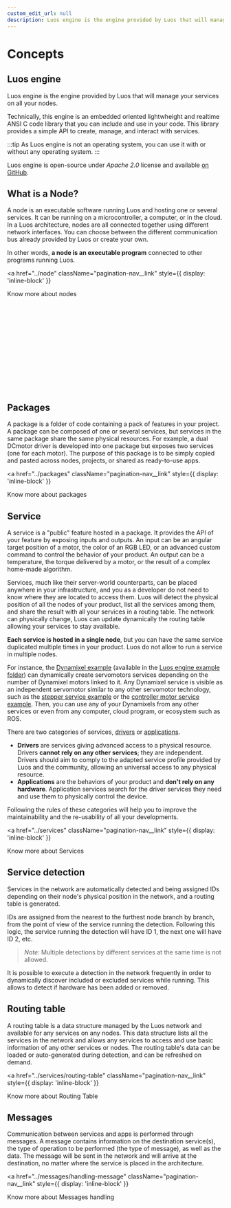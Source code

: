 ```yaml
---
custom_edit_url: null
description: Luos engine is the engine provided by Luos that will manage your services on all your nodes.
---
```



# Concepts

## Luos engine

Luos engine is the engine provided by Luos that will manage your services on all your nodes.

Technically, this engine is an embedded oriented lightwheight and realtime ANSI C code library that you can include and use in your code. This library provides a simple API to create, manage, and interact with services.

:::tip
As Luos engine is not an operating system, you can use it with or without any operating system.
:::

Luos engine is open-source under _Apache 2.0_ license and available <a href="https://github.com/Luos-io/luos_engine/tree/main" target="_blank" rel="external nofollow">on GitHub</a>.

## What is a Node?

A node is an executable software running Luos and hosting one or several services. It can be running on a microcontroller, a computer, or in the cloud. In a Luos architecture, nodes are all connected together using different network interfaces. You can choose between the different communication bus already provided by Luos or create your own.

In other words, **a node is an executable program** connected to other programs running Luos.

<a
  href="../node"
  className="pagination-nav__link"
  style={{ display: 'inline-block' }}
>
  Know more about nodes
</a>

<div align="center">
  <Image
    sources={{ light: '/assets/images/MCU-luos.svg', dark: '/assets/images/MCU-luos-white.svg' }}
    height="200px"
  />
</div>

## Packages

A package is a folder of code containing a pack of features in your project. A package can be composed of one or several services, but services in the same package share the same physical resources. For example, a dual DCmotor driver is developed into one package but exposes two services (one for each motor). The purpose of this package is to be simply copied and pasted across nodes, projects, or shared as ready-to-use apps.

<a
  href="../packages"
  className="pagination-nav__link"
  style={{ display: 'inline-block' }}
>
  Know more about packages
</a>

## Service

A service is a "public" feature hosted in a package. It provides the API of your feature by exposing inputs and outputs. An input can be an angular target position of a motor, the color of an RGB LED, or an advanced custom command to control the behavior of your product. An output can be a temperature, the torque delivered by a motor, or the result of a complex home-made algorithm.

Services, much like their server-world counterparts, can be placed anywhere in your infrastructure, and you as a developer do not need to know where they are located to access them. Luos will detect the physical position of all the nodes of your product, list all the services among them, and share the result with all your services in a routing table. The network can physically change, Luos can update dynamically the routing table allowing your services to stay available.

**Each service is hosted in a single node**, but you can have the same service duplicated multiple times in your product. Luos do not allow to run a service in multiple nodes.

For instance, the <a href="https://github.com/Luos-io/luos_engine/tree/main/examples/projects/l0/dxl" target="_blank" rel="external nofollow">Dynamixel example</a> (available in the <a href="https://github.com/Luos-io/luos_engine/tree/main/examples" target="_blank" rel="external nofollow">Luos engine example folder</a>) can dynamically create servomotors services depending on the number of Dynamixel motors linked to it. Any Dynamixel service is visible as an independent servomotor similar to any other servomotor technology, such as the <a href="https://github.com/Luos-io/luos_engine/tree/main/examples/projects/l0/stepper" target="_blank" rel="external nofollow">stepper service example</a> or the <a href="https://github.com/Luos-io/luos_engine/tree/main/examples/projects/l0/controller_motor" target="_blank" rel="external nofollow">controller motor service example</a>. Then, you can use any of your Dynamixels from any other services or even from any computer, cloud program, or ecosystem such as ROS.

There are two categories of services, [drivers](../services/create-services#drivers-guidelines) or [applications](../services/create-services#apps-guidelines).

- **Drivers** are services giving advanced access to a physical resource. Drivers **cannot rely on any other services**; they are independent. Drivers should aim to comply to the adapted service profile provided by Luos and the community, allowing an universal access to any physical resource.
- **Applications** are the behaviors of your product and **don't rely on any hardware**. Application services search for the driver services they need and use them to physically control the device.

Following the rules of these categories will help you to improve the maintainability and the re-usability of all your developments.

<a
  href="../services"
  className="pagination-nav__link"
  style={{ display: 'inline-block' }}
>
  Know more about Services
</a>

## Service detection

Services in the network are automatically detected and being assigned IDs depending on their node's physical position in the network, and a routing table is generated.

IDs are assigned from the nearest to the furthest node branch by branch, from the point of view of the service running the detection. Following this logic, the service running the detection will have ID 1, the next one will have ID 2, etc.

> _Note:_ Multiple detections by different services at the same time is not allowed.

It is possible to execute a detection in the network frequently in order to dynamically discover included or excluded services while running. This allows to detect if hardware has been added or removed.

## Routing table

A routing table is a data structure managed by the Luos network and available for any services on any nodes. This data structure lists all the services in the network and allows any services to access and use basic information of any other services or nodes. The routing table's data can be loaded or auto-generated during detection, and can be refreshed on demand.

<a
  href="../services/routing-table"
  className="pagination-nav__link"
  style={{ display: 'inline-block' }}
>
  Know more about Routing Table
</a>

## Messages

Communication between services and apps is performed through messages. A message contains information on the destination service(s), the type of operation to be performed (the type of message), as well as the data. The message will be sent in the network and will arrive at the destination, no matter where the service is placed in the architecture.

<a
  href="../messages/handling-message"
  className="pagination-nav__link"
  style={{ display: 'inline-block' }}
>
  Know more about Messages handling
</a>
